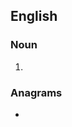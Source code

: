 {{also|cox|Cox|çox}}
==English==

===Noun===
{{en-noun|?}}

# {{acronym of|cyclooxygenase|lang=en}}

===Anagrams===
* {{anagrams|en|CXO}}